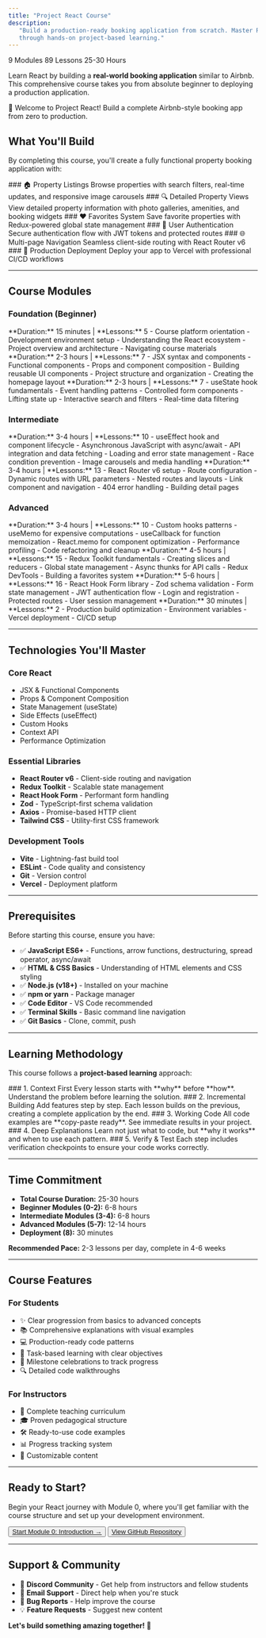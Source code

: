 ```yaml
---
title: "Project React Course"
description:
   "Build a production-ready booking application from scratch. Master React
   through hands-on project-based learning."
---
```



<div className='flex gap-2 mb-4 flex-wrap'>
   <Badge variant='primary'>9 Modules</Badge>
   <Badge variant='success'>89 Lessons</Badge>
   <Badge>25-30 Hours</Badge>
</div>

Learn React by building a **real-world booking application** similar to Airbnb.
This comprehensive course takes you from absolute beginner to deploying a
production application.

<Banner variant='rainbow' id='react-course-banner' changeLayout={false}>
   🚀 Welcome to Project React! Build a complete Airbnb-style booking app from
   zero to production.
</Banner>

## What You'll Build

By completing this course, you'll create a fully functional property booking
application with:

<Steps>
   <Step>
      ### 🏠 Property Listings Browse properties with search filters, real-time updates, and responsive image carousels
   </Step>
   <Step>
      ### 🔍 Detailed Property Views View detailed property information with photo galleries, amenities, and booking widgets
   </Step>
   <Step>
      ### ❤️ Favorites System Save favorite properties with Redux-powered global state management
   </Step>
   <Step>
      ### 🔐 User Authentication Secure authentication flow with JWT tokens and protected routes
   </Step>
   <Step>
      ### 🌐 Multi-page Navigation Seamless client-side routing with React Router v6
   </Step>
   <Step>
      ### 🚀 Production Deployment Deploy your app to Vercel with professional CI/CD workflows
   </Step>
</Steps>

---

## Course Modules

### Foundation (Beginner)

<Accordions type='single'>
   <Accordion id='m0' title='Module 0: Introduction' value='m0'>
      **Duration:** 15 minutes | **Lessons:** 5 - Course platform orientation -
      Development environment setup - Understanding the React ecosystem -
      Project overview and architecture - Navigating course materials
   </Accordion>
   <Accordion id='m1' title='Module 1: React Fundamentals' value='m1'>
      **Duration:** 2-3 hours | **Lessons:** 7 - JSX syntax and components -
      Functional components - Props and component composition - Building
      reusable UI components - Project structure and organization - Creating the
      homepage layout
   </Accordion>
   <Accordion id='m2' title='Module 2: State & Events' value='m2'>
      **Duration:** 2-3 hours | **Lessons:** 7 - useState hook fundamentals -
      Event handling patterns - Controlled form components - Lifting state up -
      Interactive search and filters - Real-time data filtering
   </Accordion>
</Accordions>

### Intermediate

<Accordions type='single'>
   <Accordion id='m3' title='Module 3: Effects & Data Fetching' value='m3'>
      **Duration:** 3-4 hours | **Lessons:** 10 - useEffect hook and component
      lifecycle - Asynchronous JavaScript with async/await - API integration and
      data fetching - Loading and error state management - Race condition
      prevention - Image carousels and media handling
   </Accordion>
   <Accordion id='m4' title='Module 4: Routes & Navigation' value='m4'>
      **Duration:** 3-4 hours | **Lessons:** 13 - React Router v6 setup - Route
      configuration - Dynamic routes with URL parameters - Nested routes and
      layouts - Link component and navigation - 404 error handling - Building
      detail pages
   </Accordion>
</Accordions>

### Advanced

<Accordions type='single'>
   <Accordion id='m5' title='Module 5: Hooks & Performance' value='m5'>
      **Duration:** 3-4 hours | **Lessons:** 10 - Custom hooks patterns -
      useMemo for expensive computations - useCallback for function memoization
      - React.memo for component optimization - Performance profiling - Code
      refactoring and cleanup
   </Accordion>
   <Accordion id='m6' title='Module 6: State Management' value='m6'>
      **Duration:** 4-5 hours | **Lessons:** 15 - Redux Toolkit fundamentals -
      Creating slices and reducers - Global state management - Async thunks for
      API calls - Redux DevTools - Building a favorites system
   </Accordion>

   <Accordion id='m7' title='Module 7: Forms & Authentication' value='m7'>
      **Duration:** 5-6 hours | **Lessons:** 16 - React Hook Form library - Zod
      schema validation - Form state management - JWT authentication flow -
      Login and registration - Protected routes - User session management
   </Accordion>
   <Accordion id='m8' title='Module 8: Deployment' value='m8'>
      **Duration:** 30 minutes | **Lessons:** 2 - Production build optimization
      - Environment variables - Vercel deployment - CI/CD setup
   </Accordion>
</Accordions>

---

## Technologies You'll Master

### Core React

-  JSX & Functional Components
-  Props & Component Composition
-  State Management (useState)
-  Side Effects (useEffect)
-  Custom Hooks
-  Context API
-  Performance Optimization

### Essential Libraries

-  **React Router v6** - Client-side routing and navigation
-  **Redux Toolkit** - Scalable state management
-  **React Hook Form** - Performant form handling
-  **Zod** - TypeScript-first schema validation
-  **Axios** - Promise-based HTTP client
-  **Tailwind CSS** - Utility-first CSS framework

### Development Tools

-  **Vite** - Lightning-fast build tool
-  **ESLint** - Code quality and consistency
-  **Git** - Version control
-  **Vercel** - Deployment platform

---

## Prerequisites

Before starting this course, ensure you have:

-  ✅ **JavaScript ES6+** - Functions, arrow functions, destructuring, spread
   operator, async/await
-  ✅ **HTML & CSS Basics** - Understanding of HTML elements and CSS styling
-  ✅ **Node.js (v18+)** - Installed on your machine
-  ✅ **npm or yarn** - Package manager
-  ✅ **Code Editor** - VS Code recommended
-  ✅ **Terminal Skills** - Basic command line navigation
-  ✅ **Git Basics** - Clone, commit, push

---

## Learning Methodology

This course follows a **project-based learning** approach:

<Steps>
   <Step>
      ### 1. Context First Every lesson starts with **why** before **how**. Understand the problem before learning the solution.
   </Step>
   <Step>
      ### 2. Incremental Building Add features step by step. Each lesson builds on the previous, creating a complete application by the end.
   </Step>
   <Step>
      ### 3. Working Code All code examples are **copy-paste ready**. See immediate results in your project.
   </Step>
   <Step>
      ### 4. Deep Explanations Learn not just what to code, but **why it works** and when to use each pattern.
   </Step>
   <Step>
      ### 5. Verify & Test Each step includes verification checkpoints to ensure your code works correctly.
   </Step>
</Steps>

---

## Time Commitment

-  **Total Course Duration:** 25-30 hours
-  **Beginner Modules (0-2):** 6-8 hours
-  **Intermediate Modules (3-4):** 6-8 hours
-  **Advanced Modules (5-7):** 12-14 hours
-  **Deployment (8):** 30 minutes

**Recommended Pace:** 2-3 lessons per day, complete in 4-6 weeks

---

## Course Features

### For Students

-  ✨ Clear progression from basics to advanced concepts
-  📚 Comprehensive explanations with visual examples
-  💻 Production-ready code patterns
-  🎯 Task-based learning with clear objectives
-  🎉 Milestone celebrations to track progress
-  🔍 Detailed code walkthroughs

### For Instructors

-  📖 Complete teaching curriculum
-  🎓 Proven pedagogical structure
-  🛠️ Ready-to-use code examples
-  📊 Progress tracking system
-  🎨 Customizable content

---

## Ready to Start?

Begin your React journey with Module 0, where you'll get familiar with the
course structure and set up your development environment.

<div className='mt-6 flex gap-4'>
   <Button asChild>
      <a href='/docs/react/m0'>Start Module 0: Introduction →</a>
   </Button>
   <Button variant='outline' asChild>
      <a href='https://github.com/your-repo/project-react' target='_blank'>
         View GitHub Repository
      </a>
   </Button>
</div>

---

## Support & Community

-  💬 **Discord Community** - Get help from instructors and fellow students
-  📧 **Email Support** - Direct help when you're stuck
-  🐛 **Bug Reports** - Help improve the course
-  💡 **Feature Requests** - Suggest new content

**Let's build something amazing together!** 🚀
